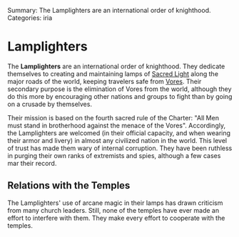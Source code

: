 Summary: The Lamplighters are an international order of knighthood.
Categories: iria

= Lamplighters =

The '''Lamplighters''' are an international order of knighthood.  They dedicate themselves to creating and maintaining lamps of [[Sacred Light]] along the major roads of the world, keeping travelers safe from [[Vores]].  Their secondary purpose is the elimination of Vores from the world, although they do this more by encouraging other nations and groups to fight than by going on a crusade by themselves.

Their mission is based on the fourth sacred rule of the Charter: "All Men must stand in brotherhood against the menace of the Vores".  Accordingly, the Lamplighters are welcomed (in their official capacity, and when wearing their armor and livery) in almost any civilized nation in the world.  This level of trust has made them wary of internal corruption.  They have been ruthless in purging their own ranks of extremists and spies, although a few cases mar their record.

== Relations with the Temples ==

The Lamplighters' use of arcane magic in their lamps has drawn criticism from many church leaders.  Still, none of the temples have ever made an effort to interfere with them.  They make every effort to cooperate with the temples.
